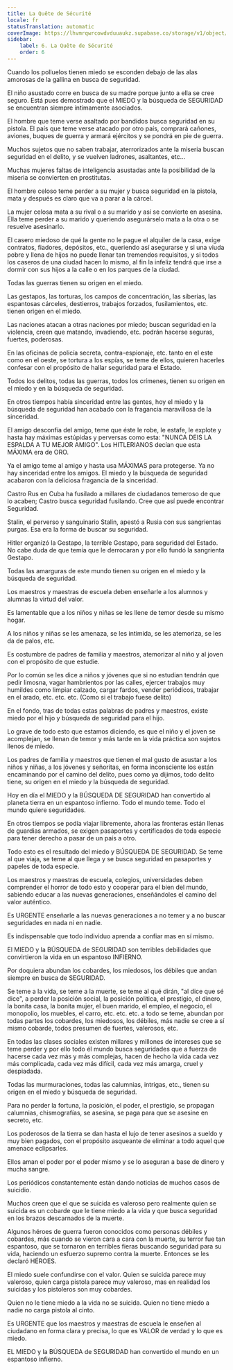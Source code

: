 ```yaml
---
title: La Quête de Sécurité
locale: fr
statusTranslation: automatic
coverImage: https://lhvmrqwrcowdvduuaukz.supabase.co/storage/v1/object/public/strapi-uploads/small_cover-educacion-fundamental.webp-2d51a7828a2b1309555be27f7e2a61a0.webp
sidebar:
    label: 6. La Quête de Sécurité
    order: 6
---
```

Cuando los polluelos tienen miedo se esconden debajo de las alas amorosas de la gallina en busca de seguridad.

El niño asustado corre en busca de su madre porque junto a ella se cree seguro.
Está pues demostrado que el MIEDO y la búsqueda de SEGURIDAD se encuentran siempre íntimamente asociados.

El hombre que teme verse asaltado por bandidos busca seguridad en su pistola.
El país que teme verse atacado por otro país, comprará cañones, aviones, buques de guerra y armará ejércitos y se pondrá en pie de guerra.

Muchos sujetos que no saben trabajar, aterrorizados ante la miseria buscan seguridad en el delito, y se vuelven ladrones, asaltantes, etc...

Muchas mujeres faltas de inteligencia asustadas ante la posibilidad de la miseria se convierten en prostitutas.

El hombre celoso teme perder a su mujer y busca seguridad en la pistola, mata y después es claro que va a parar a la cárcel.

La mujer celosa mata a su rival o a su marido y así se convierte en asesina.
Ella teme perder a su marido y queriendo asegurárselo mata a la otra o se resuelve asesinarlo.

El casero miedoso de qué la gente no le pague el alquiler de la casa, exige contratos, fiadores, depósitos, etc., queriendo así asegurarse y si una viuda pobre y llena de hijos no puede llenar tan tremendos requisitos, y si todos los caseros de una ciudad hacen lo mismo, al fin la infeliz tendrá que irse a dormir con sus hijos a la calle o en los parques de la ciudad.

Todas las guerras tienen su origen en el miedo.

Las gestapos, las torturas, los campos de concentración, las siberias, las espantosas cárceles, destierros, trabajos forzados, fusilamientos, etc. tienen origen en el miedo.

Las naciones atacan a otras naciones por miedo; buscan seguridad en la violencia, creen que matando, invadiendo, etc. podrán hacerse seguras, fuertes, poderosas.

En las oficinas de policía secreta, contra-espionaje, etc. tanto en el este como en el oeste, se tortura a los espías, se teme de ellos, quieren hacerles confesar con el propósito de hallar seguridad para el Estado.

Todos los delitos, todas las guerras, todos los crímenes, tienen su origen en el miedo y en la búsqueda de seguridad.

En otros tiempos había sinceridad entre las gentes, hoy el miedo y la búsqueda de seguridad han acabado con la fragancia maravillosa de la sinceridad.

El amigo desconfía del amigo, teme que éste le robe, le estafe, le explote y hasta hay máximas estúpidas y perversas como esta: "NUNCA DEIS LA ESPALDA A TU MEJOR AMIGO". Los HITLERIANOS decían que esta MÁXIMA era de ORO.

Ya el amigo teme al amigo y hasta usa MÁXIMAS para protegerse. Ya no hay sinceridad entre los amigos. El miedo y la búsqueda de seguridad acabaron con la deliciosa fragancia de la sinceridad.

Castro Rus en Cuba ha fusilado a millares de ciudadanos temeroso de que lo acaben; Castro busca seguridad fusilando. Cree que así puede encontrar Seguridad.

Stalin, el perverso y sanguinario Stalin, apestó a Rusia con sus sangrientas purgas. Esa era la forma de buscar su seguridad.

Hitler organizó la Gestapo, la terrible Gestapo, para seguridad del Estado. No cabe duda de que temía que le derrocaran y por ello fundó la sangrienta Gestapo.

Todas las amarguras de este mundo tienen su origen en el miedo y la búsqueda de seguridad.

Los maestros y maestras de escuela deben enseñarle a los alumnos y alumnas la virtud del valor.

Es lamentable que a los niños y niñas se les llene de temor desde su mismo hogar.

A los niños y niñas se les amenaza, se les intimida, se les atemoriza, se les da de palos, etc.

Es costumbre de padres de familia y maestros, atemorizar al niño y al joven con el propósito de que estudie.

Por lo común se les dice a niños y jóvenes que si no estudian tendrán que pedir limosna, vagar hambrientos por las calles, ejercer trabajos muy humildes como limpiar calzado, cargar fardos, vender periódicos, trabajar en el arado, etc. etc. etc. (Como si el trabajo fuese delito)

En el fondo, tras de todas estas palabras de padres y maestros, existe miedo por el hijo y búsqueda de seguridad para el hijo.

Lo grave de todo esto que estamos diciendo, es que el niño y el joven se acomplejan, se llenan de temor y más tarde en la vida práctica son sujetos llenos de miedo.

Los padres de familia y maestros que tienen el mal gusto de asustar a los niños y niñas, a los jóvenes y señoritas, en forma inconsciente los están encaminando por el camino del delito, pues como ya dijimos, todo delito tiene, su origen en el miedo y la búsqueda de seguridad.

Hoy en día el MIEDO y la BÚSQUEDA DE SEGURIDAD han convertido al planeta tierra en un espantoso infierno. Todo el mundo teme. Todo el mundo quiere seguridades.

En otros tiempos se podía viajar libremente, ahora las fronteras están llenas de guardias armados, se exigen pasaportes y certificados de toda especie para tener derecho a pasar de un país a otro.

Todo esto es el resultado del miedo y BÚSQUEDA DE SEGURIDAD. Se teme al que viaja, se teme al que llega y se busca seguridad en pasaportes y papeles de toda especie.

Los maestros y maestras de escuela, colegios, universidades deben comprender el horror de todo esto y cooperar para el bien del mundo, sabiendo educar a las nuevas generaciones, enseñándoles el camino del valor auténtico.

Es URGENTE enseñarle a las nuevas generaciones a no temer y a no buscar seguridades en nada ni en nadie.

Es indispensable que todo individuo aprenda a confiar mas en sí mismo.

El MIEDO y la BÚSQUEDA de SEGURIDAD son terribles debilidades que convirtieron la vida en un espantoso INFIERNO.

Por doquiera abundan los cobardes, los miedosos, los débiles que andan siempre en busca de SEGURIDAD.

Se teme a la vida, se teme a la muerte, se teme al qué dirán, "al dice que sé dice", a perder la posición social, la posición política, el prestigio, el dinero, la bonita casa, la bonita mujer, el buen marido, el empleo, el negocio, el monopolio, los muebles, el carro, etc. etc. etc. a todo se teme, abundan por todas partes los cobardes, los miedosos, los débiles, más nadie se cree a sí mismo cobarde, todos presumen de fuertes, valerosos, etc.

En todas las clases sociales existen millares y millones de intereses que se teme perder y por ello todo él mundo busca seguridades que a fuerza de hacerse cada vez más y más complejas, hacen de hecho la vida cada vez más complicada, cada vez más difícil, cada vez más amarga, cruel y despiadada.

Todas las murmuraciones, todas las calumnias, intrigas, etc., tienen su origen en el miedo y búsqueda de seguridad.

Para no perder la fortuna, la posición, el poder, el prestigio, se propagan calumnias, chismografías, se asesina, se paga para que se asesine en secreto, etc.

Los poderosos de la tierra se dan hasta el lujo de tener asesinos a sueldo y muy bien pagados, con el propósito asqueante de eliminar a todo aquel que amenace eclipsarles.

Ellos aman el poder por el poder mismo y se lo aseguran a base de dinero y mucha sangre.

Los periódicos constantemente están dando noticias de muchos casos de suicidio.

Muchos creen que el que se suicida es valeroso pero realmente quien se suicida es un cobarde que le tiene miedo a la vida y que busca seguridad en los brazos descarnados de la muerte.

Algunos héroes de guerra fueron conocidos como personas débiles y cobardes, más cuando se vieron cara a cara con la muerte, su terror fue tan espantoso, que se tornaron en terribles fieras buscando seguridad para su vida, haciendo un esfuerzo supremo contra la muerte. Entonces se les declaró HÉROES.

El miedo suele confundirse con el valor. Quien se suicida parece muy valeroso, quien carga pistola parece muy valeroso, mas en realidad los suicidas y los pistoleros son muy cobardes.

Quien no le tiene miedo a la vida no se suicida. Quien no tiene miedo a nadie no carga pistola al cinto.

Es URGENTE que los maestros y maestras de escuela le enseñen al ciudadano en forma clara y precisa, lo que es VALOR de verdad y lo que es miedo.

EL MIEDO y la BÚSQUEDA de SEGURIDAD han convertido el mundo en un espantoso infierno.
